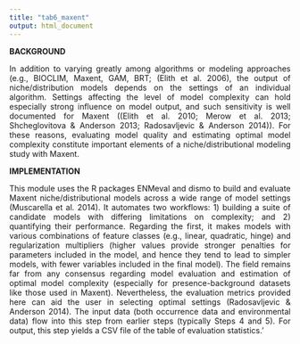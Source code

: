 ```yaml
---
title: "tab6_maxent"
output: html_document
---
```

**BACKGROUND**  
<p align="justify">
In addition to varying greatly among algorithms or modeling approaches (e.g., BIOCLIM, Maxent, GAM, BRT; (Elith et al. 2006), the output of niche/distribution models depends on the settings of an individual algorithm. Settings affecting the level of model complexity can hold especially strong influence on model output, and such sensitivity is well documented for Maxent ((Elith et al. 2010; Merow et al. 2013; Shcheglovitova & Anderson 2013; Radosavljevic & Anderson 2014)). For these reasons, evaluating model quality and estimating optimal model complexity constitute important elements of a niche/distributional modeling study with Maxent.  
</p>
**IMPLEMENTATION** 
<p align="justify">
This module uses the R packages ENMeval and dismo to build and evaluate Maxent niche/distributional models across a wide range of model settings (Muscarella et al. 2014). It automates two workflows: 1) building a suite of candidate models with differing limitations on complexity; and 2) quantifying their performance. Regarding the first, it makes models with various combinations of feature classes (e.g., linear, quadratic, hinge) and regularization multipliers (higher values provide stronger penalties for parameters included in the model, and hence they tend to lead to simpler models, with fewer variables included in the final model). The field remains far from any consensus regarding model evaluation and estimation of optimal model complexity (especially for presence-background datasets like those used in Maxent). Nevertheless, the evaluation metrics provided here can aid the user in selecting optimal settings (Radosavljevic & Anderson 2014). The input data (both occurrence data and environmental data) flow into this step from earlier steps (typically Steps 4 and 5). For output, this step yields a CSV file of the table of evaluation statistics.'
</p>
</p>
